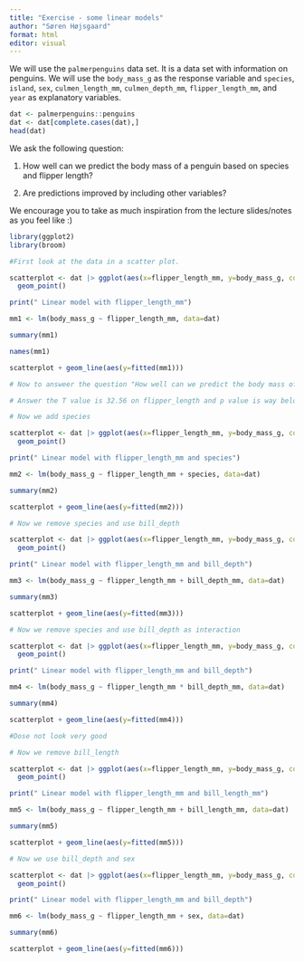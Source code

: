 ```yaml
---
title: "Exercise - some linear models"
author: "Søren Højsgaard"
format: html
editor: visual
---
```


We will use the `palmerpenguins` data set. It is a data set with information on penguins. We will use the `body_mass_g` as the response variable and `species`, `island`, `sex`, `culmen_length_mm`, `culmen_depth_mm`, `flipper_length_mm`, and `year` as explanatory variables.

```r
dat <- palmerpenguins::penguins
dat <- dat[complete.cases(dat),]
head(dat)
```

We ask the following question:

1.  How well can we predict the body mass of a penguin based on species and flipper length?

2.  Are predictions improved by including other variables?

We encourage you to take as much inspiration from the lecture slides/notes as you feel like :)

```r
library(ggplot2) 
library(broom)
```

```r

#First look at the data in a scatter plot.

scatterplot <- dat |> ggplot(aes(x=flipper_length_mm, y=body_mass_g, color=species)) +
  geom_point()

print(" Linear model with flipper_length_mm")

mm1 <- lm(body_mass_g ~ flipper_length_mm, data=dat)

summary(mm1)

names(mm1)

scatterplot + geom_line(aes(y=fitted(mm1)))

# Now to answeer the question "How well can we predict the body mass of a penguin based on species and flipper length?"

# Answer the T value is 32.56 on flipper_length and p value is way below 0.5 this is having a great impact 
```

```r

# Now we add species

scatterplot <- dat |> ggplot(aes(x=flipper_length_mm, y=body_mass_g, color=species)) +
  geom_point()

print(" Linear model with flipper_length_mm and species")

mm2 <- lm(body_mass_g ~ flipper_length_mm + species, data=dat)

summary(mm2)

scatterplot + geom_line(aes(y=fitted(mm2)))
```

```r

# Now we remove species and use bill_depth

scatterplot <- dat |> ggplot(aes(x=flipper_length_mm, y=body_mass_g, color=species)) +
  geom_point()

print(" Linear model with flipper_length_mm and bill_depth")

mm3 <- lm(body_mass_g ~ flipper_length_mm + bill_depth_mm, data=dat)

summary(mm3)

scatterplot + geom_line(aes(y=fitted(mm3)))
```

```r
# Now we remove species and use bill_depth as interaction

scatterplot <- dat |> ggplot(aes(x=flipper_length_mm, y=body_mass_g, color=species)) +
  geom_point()

print(" Linear model with flipper_length_mm and bill_depth")

mm4 <- lm(body_mass_g ~ flipper_length_mm * bill_depth_mm, data=dat)

summary(mm4)

scatterplot + geom_line(aes(y=fitted(mm4)))

#Dose not look very good
```

```r
# Now we remove bill_length

scatterplot <- dat |> ggplot(aes(x=flipper_length_mm, y=body_mass_g, color=species)) +
  geom_point()

print(" Linear model with flipper_length_mm and bill_length_mm")

mm5 <- lm(body_mass_g ~ flipper_length_mm + bill_length_mm, data=dat)

summary(mm5)

scatterplot + geom_line(aes(y=fitted(mm5)))
```

```r
# Now we use bill_depth and sex

scatterplot <- dat |> ggplot(aes(x=flipper_length_mm, y=body_mass_g, color=sex)) +
  geom_point()

print(" Linear model with flipper_length_mm and bill_depth")

mm6 <- lm(body_mass_g ~ flipper_length_mm + sex, data=dat)

summary(mm6)

scatterplot + geom_line(aes(y=fitted(mm6)))
```
